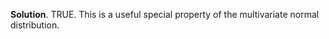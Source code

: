 
\color{blue}

**Solution**. TRUE. This is a useful special property of the multivariate normal distribution.

\color{black}

